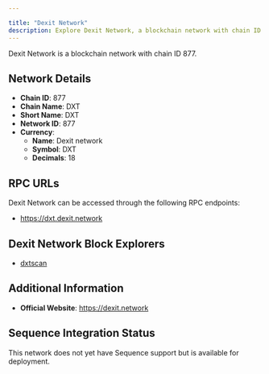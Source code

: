 ```yaml
---

title: "Dexit Network"
description: Explore Dexit Network, a blockchain network with chain ID 877. Learn about its native currency, Dexit network, and how to interact with the network.
---
```




Dexit Network is a blockchain network with chain ID 877.

## Network Details

- **Chain ID**: 877
- **Chain Name**: DXT
- **Short Name**: DXT
- **Network ID**: 877
- **Currency**: 
  - **Name**: Dexit network
  - **Symbol**: DXT
  - **Decimals**: 18

## RPC URLs

Dexit Network can be accessed through the following RPC endpoints:

- https://dxt.dexit.network

## Dexit Network Block Explorers

- [dxtscan](https://dxtscan.com)

## Additional Information

- **Official Website**: https://dexit.network

## Sequence Integration Status

This network does not yet have Sequence support but is available for deployment.
